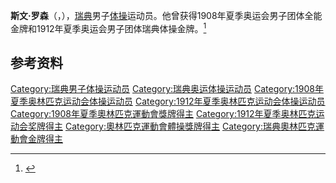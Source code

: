 {{NoteTA|G1=Sports}}
'''斯文·罗森'''（{{lang-sv|Sven Rosén}}，{{bd|1887年|3月10日|1963年|6月22日}}），[[瑞典|瑞典]]男子[[体操|体操]]运动员。他曾获得1908年夏季奥运会男子团体全能金牌和1912年夏季奥运会男子团体瑞典体操金牌。<ref>{{Cite web|title=Sven ROSEN|url=https://www.olympic.org/sven-rosen|accessdate=2021-03-21|work=International Olympic Committee|archive-date=2017-11-17|archive-url=https://web.archive.org/web/20171117014924/https://www.olympic.org/Sven-Rosen|dead-url=no}}</ref>

== 参考资料 ==
{{reflist}}

{{奥林匹克运动会体操比赛男子团体全能冠军|1908}}

{{Authority control}}
{{DEFAULTSORT:Rosén, Sven}}
[[Category:瑞典男子体操运动员|Category:瑞典男子体操运动员]]
[[Category:瑞典奥运体操运动员|Category:瑞典奥运体操运动员]]
[[Category:1908年夏季奥林匹克运动会体操运动员|Category:1908年夏季奥林匹克运动会体操运动员]]
[[Category:1912年夏季奥林匹克运动会体操运动员|Category:1912年夏季奥林匹克运动会体操运动员]]
[[Category:1908年夏季奧林匹克運動會獎牌得主|Category:1908年夏季奧林匹克運動會獎牌得主]]
[[Category:1912年夏季奥林匹克运动会奖牌得主|Category:1912年夏季奥林匹克运动会奖牌得主]]
[[Category:奧林匹克運動會體操獎牌得主|Category:奧林匹克運動會體操獎牌得主]]
[[Category:瑞典奧林匹克運動會金牌得主|Category:瑞典奧林匹克運動會金牌得主]]